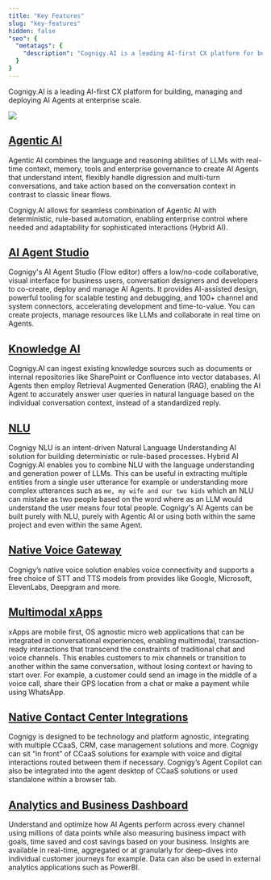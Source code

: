 ```yaml
---
title: "Key Features"
slug: "key-features"
hidden: false
"seo": {
  "metatags": {
    "description": "Cognigy.AI is a leading AI-first CX platform for building, managing and deploying AI Agents at enterprise scale."
  }
}
---
```


Cognigy.AI is a leading AI-first CX platform for building, managing and deploying AI Agents at enterprise scale.

<Frame>
  <img class="image-center" src="/_assets/ai/overview/key-features.webp"/>
</Frame>

## [Agentic AI](/ai/agents/overview)

Agentic AI combines the language and reasoning abilities of LLMs with real-time context, memory, tools and enterprise governance to create AI Agents that understand intent, flexibly handle digression and multi-turn conversations, and take action based on the conversation context in contrast to classic linear flows.

Cognigy.AI allows for seamless combination of Agentic AI with deterministic, rule-based automation, enabling enterprise control where needed and adaptability for sophisticated interactions (Hybrid AI).

## [AI Agent Studio](/ai/agents/develop/projects-and-flows/editor)

Cognigy's AI Agent Studio (Flow editor) offers a low/no-code collaborative, visual interface for business users, conversation designers and developers to co-create, deploy and manage AI Agents. It provides AI-assisted design, powerful tooling for scalable testing and debugging, and 100+ channel and system connectors, accelerating development and time-to-value. You can create projects, manage resources like LLMs and collaborate in real time on Agents.

## [Knowledge AI](/ai/agents/develop/knowledge-ai/overview)

Cognigy.AI can ingest existing knowledge sources such as documents or internal repositories like SharePoint or Confluence into vector databases. AI Agents then employ Retrieval Augmented Generation (RAG), enabling the AI Agent to accurately answer user queries in natural language based on the individual conversation context, instead of a standardized reply.

## [NLU](/ai/platform-features/nlu/overview)

Cognigy NLU is an intent-driven Natural Language Understanding AI solution for building deterministic or rule-based processes. Hybrid AI Cognigy.AI enables you to combine NLU with the language understanding and generation power of LLMs. This can be useful in extracting multiple entities from a single user utterance for example or understanding more complex utterances such as `me, my wife and our two kids` which an NLU can mistake as two people based on the word where as an LLM would understand the user means four total people. Cognigy's AI Agents can be built purely with NLU, purely with Agentic AI or using both within the same project and even within the same Agent.

## [Native Voice Gateway](/voice-gateway/technical-capabilities)

Cognigy’s native voice solution enables voice connectivity and supports a free choice of STT and TTS models from provides like Google, Microsoft, ElevenLabs, Deepgram and more.

## [Multimodal xApps](/xApps/use-cases)

xApps are mobile first, OS agnostic micro web applications that can be integrated in conversational experiences, enabling multimodal, transaction-ready interactions that transcend the constraints of traditional chat and voice channels. This enables customers to mix channels or transition to another within the same conversation, without losing context or having to start over. For example, a customer could send an image in the middle of a voice call, share their GPS location from a chat or make a payment while using WhatsApp.

## [Native Contact Center Integrations](/ai/escalate/handovers)

Cognigy is designed to be technology and platform agnostic, integrating with multiple CCaaS, CRM, case management solutions and more. Cognigy can sit “in front” of CCaaS solutions for example with voice and digital interactions routed between them if necessary. Cognigy’s Agent Copilot can also be integrated into the agent desktop of  CCaaS solutions or used standalone within a browser tab.

## [Analytics and Business Dashboard](/ai/agents/analyze/overview)

Understand and optimize how AI Agents perform across every channel using millions of data points while also measuring business impact with goals, time saved and cost savings based on your business. Insights are available in real-time, aggregated or at granularly for deep-dives into individual customer journeys for example. Data can also be used in external analytics applications such as PowerBI.